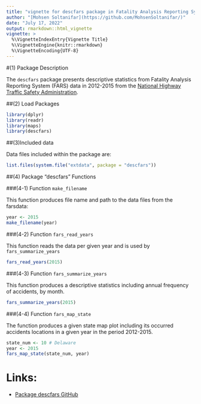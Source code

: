 ---
title: "vignette for descfars package in Fatality Analysis Reporting System (FARS) 2012-2015"
author: "[Mohsen Soltanifar](https://github.com/MohsenSoltanifar/)"
date: "July 17, 2022"
output: rmarkdown::html_vignette
vignette: >
  %\VignetteIndexEntry{Vignette Title}
  %\VignetteEngine{knitr::rmarkdown}
  %\VignetteEncoding{UTF-8}
---

#(1) Package Description

The `descfars` package presents descriptive statistics from Fatality Analysis Reporting System (FARS) data in 2012-2015 from the [National Highway Traffic Safety Administration](https://www.nhtsa.gov/research-data/fatality-analysis-reporting-system-fars).

 


##(2) Load Packages

```{r}
library(dplyr)
library(readr)
library(maps)
library(descfars)
```


##(3)Included data

Data files included within the package are:

```{r}
list.files(system.file("extdata", package = "descfars"))
```


##(4) Package "descfars" Functions

###(4-1) Function `make_filename`

This function produces file name and path to the data files from the farsdata:

```{r}
year <- 2015
make_filename(year)
```

###(4-2) Function `fars_read_years`

This function reads the data per given year and is used by `fars_summarize_years`

```{r}
fars_read_years(2015)
```


###(4-3) Function `fars_summarize_years`

This function produces a descriptive statistics including annual frequency of accidents, by month.

```{r}
fars_summarize_years(2015) 
```

###(4-4) Function `fars_map_state`

The function produces a given state map plot including its occurred accidents locations in a given year in the period 2012-2015.

```{r}
state_num <- 10 # Delaware
year <- 2015
fars_map_state(state_num, year)
```


# Links:
* [Package descfars GitHub](https://github.com/MohsenSoltanifar/descfars)
